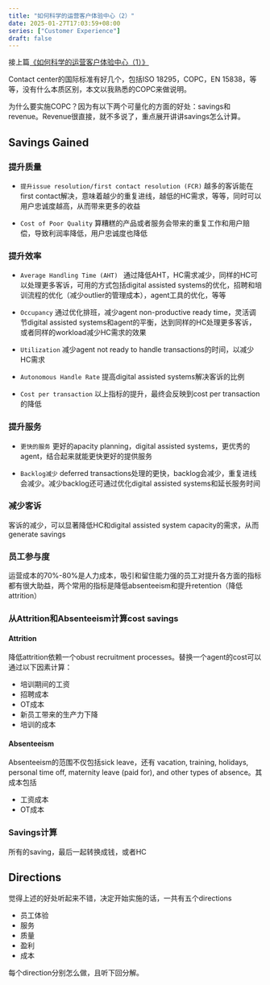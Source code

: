 ```yaml
---
title: "如何科学的运营客户体验中心（2）"
date: 2025-01-27T17:03:59+08:00
series: ["Customer Experience"]
draft: false
---
```


接上篇[《如何科学的运营客户体验中心（1）》](../cx-ops-how-to-01)

Contact center的国际标准有好几个，包括ISO 18295，COPC，EN 15838，等等，没有什么本质区别，本文以我熟悉的COPC来做说明。

为什么要实施COPC？因为有以下两个可量化的方面的好处：savings和revenue。Revenue很直接，就不多说了，重点展开讲讲savings怎么计算。

## Savings Gained

### 提升质量

- ```提升issue resolution/first contact resolution (FCR)``` 越多的客诉能在first contact解决，意味着越少的重复进线，越低的HC需求，等等，同时可以用户忠诚度越高，从而带来更多的收益

- ```Cost of Poor Quality``` 算糟糕的产品或者服务会带来的重复工作和用户赔偿，导致利润率降低，用户忠诚度也降低

### 提升效率

- ```Average Handling Time (AHT) ``` 通过降低AHT，HC需求减少，同样的HC可以处理更多客诉，可用的方式包括digital assisted systems的优化，招聘和培训流程的优化（减少outlier的管理成本），agent工具的优化，等等

- ```Occupancy``` 通过优化排班，减少agent non-productive ready time，灵活调节digital assisted systems和agent的平衡，达到同样的HC处理更多客诉，或者同样的workload减少HC需求的效果

- ```Utilization``` 减少agent not ready to handle transactions的时间，以减少HC需求

- ```Autonomous Handle Rate``` 提高digital assisted systems解决客诉的比例

- ```Cost per transaction``` 以上指标的提升，最终会反映到cost per transaction的降低

### 提升服务

- ```更快的服务``` 更好的apacity planning，digital assisted systems，更优秀的agent，结合起来就能更快更好的提供服务

- ```Backlog减少``` deferred transactions处理的更快，backlog会减少，重复进线会减少。减少backlog还可通过优化digital assisted systems和延长服务时间

### 减少客诉

客诉的减少，可以显著降低HC和digital assisted system capacity的需求，从而generate savings

### 员工参与度

运营成本的70%-80%是人力成本，吸引和留住能力强的员工对提升各方面的指标都有很大助益，两个常用的指标是降低absenteeism和提升retention（降低attrition）

### 从Attrition和Absenteeism计算cost savings

#### Attrition

降低attrition依赖一个obust recruitment processes。替换一个agent的cost可以通过以下因素计算：

- 培训期间的工资
- 招聘成本
- OT成本
- 新员工带来的生产力下降
- 培训的成本

#### Absenteeism

Absenteeism的范围不仅包括sick leave，还有 vacation, training, holidays, personal time off, maternity leave (paid for), and other types of
absence。其成本包括

- 工资成本
- OT成本

### Savings计算

所有的saving，最后一起转换成钱，或者HC

## Directions

觉得上述的好处听起来不错，决定开始实施的话，一共有五个directions

- 员工体验
- 服务
- 质量
- 盈利
- 成本

每个direction分别怎么做，且听下回分解。
